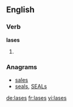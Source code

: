 ==English==

===Verb===
'''lases'''

# {{en-third-person singular of|lase}}

===Anagrams===
* [[sales#English|sales]]
* [[seals#English|seals]], [[SEALs#English|SEALs]]

[[de:lases]]
[[fr:lases]]
[[vi:lases]]
